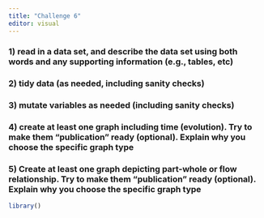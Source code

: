 ```yaml
---
title: "Challenge 6"
editor: visual
---
```


### 1)  read in a data set, and describe the data set using both words and any supporting information (e.g., tables, etc)
### 2)  tidy data (as needed, including sanity checks)
### 3)  mutate variables as needed (including sanity checks)
### 4)  create at least one graph including time (evolution). Try to make them "publication" ready (optional). Explain why you choose the specific graph type
### 5)  Create at least one graph depicting part-whole or flow relationship. Try to make them "publication" ready (optional). Explain why you choose the specific graph type

```r
library()
```

